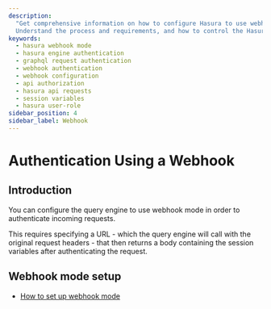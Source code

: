 ```yaml
---
description:
  "Get comprehensive information on how to configure Hasura to use webhook mode to authenticate incoming requests.
  Understand the process and requirements, and how to control the Hasura's response to user authentication."
keywords:
  - hasura webhook mode
  - hasura engine authentication
  - graphql request authentication
  - webhook authentication
  - webhook configuration
  - api authorization
  - hasura api requests
  - session variables
  - hasura user-role
sidebar_position: 4
sidebar_label: Webhook
---
```


# Authentication Using a Webhook

## Introduction

You can configure the query engine to use webhook mode in order to authenticate incoming requests.

This requires specifying a URL - which the query engine will call with the original request headers - that then returns
a body containing the session variables after authenticating the request.

## Webhook mode setup

- [How to set up webhook mode](/auth/webhook/webhook-mode.mdx)
